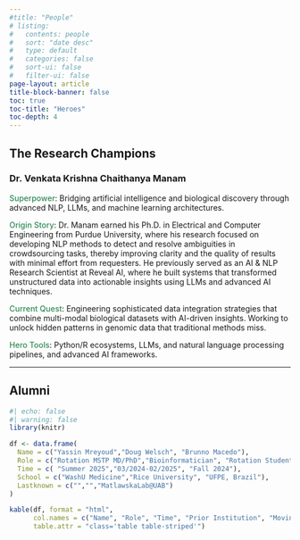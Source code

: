 ```yaml
---
#title: "People"
# listing:
#   contents: people
#   sort: "date desc"
#   type: default
#   categories: false
#   sort-ui: false
#   filter-ui: false
page-layout: article
title-block-banner: false
toc: true
toc-title: "Heroes"  
toc-depth: 4
---
```



<!-- He started his academic journey at [Peking University](https://en.wikipedia.org/wiki/Peking_University), one of China’s most prestigious universities.  He continued to pursue his education and training at  [UCLA](https://en.wikipedia.org/wiki/University_of_California,_Los_Angeles), with Dr. Charles Taylor, a pioneering researcher exploring fundamental questions about language evolution and artificial life; and at the [University of Notre Dame](https://en.wikipedia.org/wiki/University_of_Notre_Dame), with Dr. [Nora Besansky](https://en.wikipedia.org/wiki/Nora_J._Besansky), on ecological genomics of adaptation and speciation. -->

<!-- During his postdoctoral fellowship at the [University of Texas at Austin](https://en.wikipedia.org/wiki/University_of_Texas_at_Austin), he worked with Dr. [Mark Kirkpatrick](https://en.wikipedia.org/wiki/Mark_Kirkpatrick), in population genetics and theoretical biology, and Dr. [David Houle](https://www.bio.fsu.edu/faculty.php?faculty-id=houle), in quantitative genetics and the evolution of complex traits. After that, he worked as a senior/lead computational research scientist at [St. Jude Children's Research Hospital](https://en.wikipedia.org/wiki/St._Jude_Children%27s_Research_Hospital), a world-renowned institution at the forefront of pediatric cancer research and treatment, where he contributed to their mission of finding cures and saving children's lives. -->

<!-- Currently, he serves as a faculty member and head of bioinformatics in the Stem Cell Program and the Institute for Cancer Outcomes and Survivorship at the Heersink School of Medicine, [University of Alabama at Birmingham](https://en.wikipedia.org/wiki/University_of_Alabama_at_Birmingham_School_of_Medicine). His work integrates expertise in genetics, bioinformatics, and computational biology to advance understanding and treatment of cancer and other complex diseases. -->

## The Research Champions

### Dr.  Venkata Krishna Chaithanya Manam

[Superpower]{style="font-weight: 500; color:seagreen;"}:  Bridging artificial intelligence and biological discovery through advanced NLP, LLMs, and machine learning architectures.

[Origin Story]{style="font-weight: 500; color:seagreen;"}: Dr. Manam earned his Ph.D. in Electrical and Computer Engineering from Purdue University, where his research focused on developing NLP methods to detect and resolve ambiguities in crowdsourcing tasks, thereby improving clarity and the quality of results with minimal effort from requesters. He previously served as an AI & NLP Research Scientist at Reveal AI, where he built systems that transformed unstructured data into actionable insights using LLMs and advanced AI techniques.

[Current Quest]{style="font-weight: 500; color:seagreen;"}: Engineering sophisticated data integration strategies that combine multi-modal biological datasets with AI-driven insights. Working to unlock hidden patterns in genomic data that traditional methods miss.

[Hero Tools]{style="font-weight: 500; color:seagreen;"}: Python/R ecosystems, LLMs, and natural language processing pipelines, and advanced AI frameworks.

---



## Alumni 

```r
#| echo: false
#| warning: false
library(knitr)

df <- data.frame(
  Name = c("Yassin Mreyoud","Doug Welsch", "Brunno Macedo"),
  Role = c("Rotation MSTP MD/PhD","Bioinformatician", "Rotation Student"),
  Time = c( "Summer 2025","03/2024-02/2025", "Fall 2024"),
  School = c("WashU Medicine","Rice University", "UFPE, Brazil"),
  Lastknown = c("","","MatlawskaLab@UAB")
)

kable(df, format = "html",
      col.names = c("Name", "Role", "Time", "Prior Institution", "Moving Forward"),
      table.attr = "class='table table-striped'")
```


<!-- ### Yassin Mreyoud -->

<!-- [Superpower]{style="font-weight: 500; color:seagreen;"}: Transforming chaotic multi-omics data into crystal-clear biological insights. -->

<!-- [Origin Story]{style="font-weight: 500; color:seagreen;"}: Previously a bioinformatics Scientist at Washington University School of Medicine in St. Louis. Now a MSTP MD/PhD student at UAB. -->

<!-- [Current Quest]{style="font-weight: 500; color:seagreen;"}: Unraveling the mysteries of immuno-dysregulation by mapping cellular conversations and identifying the communication breakdowns that lead to disease. Bridging the gap between computational discovery and clinical application. -->

<!-- [Hero Tools]{style="font-weight: 500; color:seagreen;"}:  Multi-omics integration platforms, cell-cell communication algorithms, single-cell analysis pipelines. -->

<!-- --- -->

<!-- ## Doug Welsch - Bioinformatician -->

<!-- He earned a Bachelor of Science degree in Computer Science from [William Marsh Rice University](https://en.wikipedia.org/wiki/Rice_University), a leading research university in the United States. During his college years, he also pursued a minor in Biochemistry and Cell Biology. As a student researcher at Rice, he worked in Dr. M. Neal [Waxham's lab](https://sites.google.com/uth.edu/waxham-lab/home) at The University of Texas Health Science Center at Houston, focusing on image analysis of synthetic lipid vesicles under cryo-EM, and co-authored a publication in [*Biophysical Reports*]{.underline}. He also worked in Dr. [Hongjie Li's Lab](https://www.bcm.edu/people-search/hongjie-li-66406) at Baylor College of Medicine under the supervision of Dr. Tzu-Chiao Lu on single-cell data analysis and published a co-authored paper in [*Science*]{.underline}. -->

<!-- ## Brunno Macedo - PhD student -->

<!-- He received a Bachelor's degree in Biomedical Sciences from the [Federal University of Pernambuco in Brazil](https://en.wikipedia.org/wiki/Federal_University_of_Pernambuco), where he gained experience in clinical and laboratory hematology while working as a teacher's assistant for both undergraduate and professional specialization courses for two years. He recently completed a Master of Sciences degree from the [University of São Paulo](https://en.wikipedia.org/wiki/University_of_S%C3%A3o_Paulo) at Ribeirão Preto Medical School (Internal Medicine Graduate Program). During his Master's program, he conducted research in [Dr. Fabiola Traina's lab](https://rio.fmrp.usp.br/fabiolatraina/), which focuses on molecular alterations and signaling pathways in myeloid neoplasms. Currently, Brunno is a PhD student at the University of Alabama at Birmingham. -->

